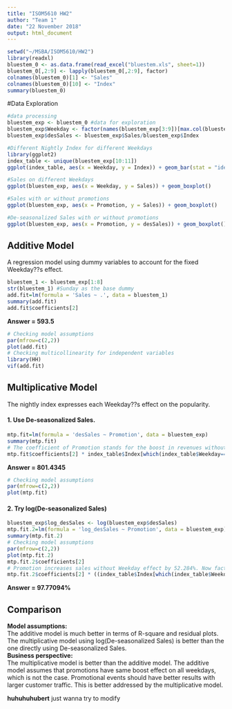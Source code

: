 ```yaml
---
title: "ISOM5610 HW2"
author: "Team 1"
date: "22 November 2018"
output: html_document
---
```


```r
setwd("~/MSBA/ISOM5610/HW2")
library(readxl)
bluestem_0 <- as.data.frame(read_excel("bluestem.xls", sheet=1))
bluestem_0[,2:9] <- lapply(bluestem_0[,2:9], factor)
colnames(bluestem_0)[1] <- "Sales"
colnames(bluestem_0)[10] <- "Index"
summary(bluestem_0)
```

#Data Exploration

```r
#data processing
bluestem_exp <- bluestem_0 #data for exploration
bluestem_exp$Weekday <- factor(names(bluestem_exp[3:9])[max.col(bluestem_exp[3:9])], levels = c("Sunday", "Monday", "Tuesday", "Wednesday", "Thursday", "Friday", "Saturday"))
bluestem_exp$desSales <- bluestem_exp$Sales/bluestem_exp$Index

#Different Nightly Index for different Weekdays
library(ggplot2)
index_table <- unique(bluestem_exp[10:11])
ggplot(index_table, aes(x = Weekday, y = Index)) + geom_bar(stat = "identity") + geom_text(aes(label = Index), vjust=-0.6) + labs(y="Nightly Index")

#Sales on different Weekdays
ggplot(bluestem_exp, aes(x = Weekday, y = Sales)) + geom_boxplot()

#Sales with or without promotions
ggplot(bluestem_exp, aes(x = Promotion, y = Sales)) + geom_boxplot()

#De-seasonalized Sales with or without promotions
ggplot(bluestem_exp, aes(x = Promotion, y = desSales)) + geom_boxplot() + labs(y="Sales/Nightly Index")
```

## Additive Model
A regression model using dummy variables to account for the fixed Weekday??s effect.

```r
bluestem_1 <- bluestem_exp[1:8]
str(bluestem_1) #Sunday as the base dummy
add.fit=lm(formula = 'Sales ~ .', data = bluestem_1)
summary(add.fit)
add.fit$coefficients[2]
```
**Answer = 593.5**

```r
# Checking model assumptions
par(mfrow=c(2,2))
plot(add.fit)
# Checking multicollinearity for independent variables
library(HH)
vif(add.fit)
```

## Multiplicative Model
The nightly index expresses each Weekday??s effect on the popularity. 

#### 1. Use De-seasonalized Sales.

```r
mtp.fit=lm(formula = 'desSales ~ Promotion', data = bluestem_exp)
summary(mtp.fit)
# The coefficient of Promotion stands for the boost in revenues without Weekday effect. Such boost would be amplified by the Nightly Index for Saturday.
mtp.fit$coefficients[2] * index_table$Index[which(index_table$Weekday=="Saturday")]
```
**Answer = 801.4345**

```r
# Checking model assumptions
par(mfrow=c(2,2))
plot(mtp.fit)
```

#### 2. Try log(De-seasonalized Sales)

```r
bluestem_exp$log_desSales <- log(bluestem_exp$desSales)
mtp.fit.2=lm(formula = 'log_desSales ~ Promotion', data = bluestem_exp)
summary(mtp.fit.2)
# Checking model assumptions
par(mfrow=c(2,2))
plot(mtp.fit.2)
mtp.fit.2$coefficients[2]
# Promotion increases sales without Weekday effect by 52.284%. Now factor in the Saturday effect in terms of % increase:
mtp.fit.2$coefficients[2] * ((index_table$Index[which(index_table$Weekday=="Saturday")] - 1)/1)
```
**Answer = 97.77094%**

## Comparison

**Model assumptions:**  
The additive model is much better in terms of R-square and residual plots. The multiplicative model using log(De-seasonalized Sales) is better than the one directly using De-seasonalized Sales.  
**Business perspective:**   
The multiplicative model is better than the additive model. The additive model assumes that promotions have same boost effect on all weekdays, which is not the case. Promotional events should have better results with larger customer traffic. This is better addressed by the multiplicative model.

**huhuhuhubert**
just wanna try to modify
